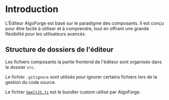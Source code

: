 
# Introduction

L'Éditeur AlgoForge est basé sur le paradigme des composants.
Il est conçu pour être facile à utiliser et à comprendre, tout en offrant une grande flexibilité pour les utilisateurs avancés.

## Structure de dossiers de l'éditeur

<GitHubFolderStructure githubUrl="https://github.com/Bing-Chill-inc/Algoforge-main" pathToDisplay="src/front-editeur" />

Les fichiers composants la partie frontend de l'éditeur sont organisés dans le dossier `src`.

Le fichier `.gitignore` sont utilisés pour ignorer certains fichiers lors de la gestion du code source.

Le fichier [`SmeltJS.ts`](./07_smeltjs.mdx) est le bundler custom utilisé par AlgoForge.
